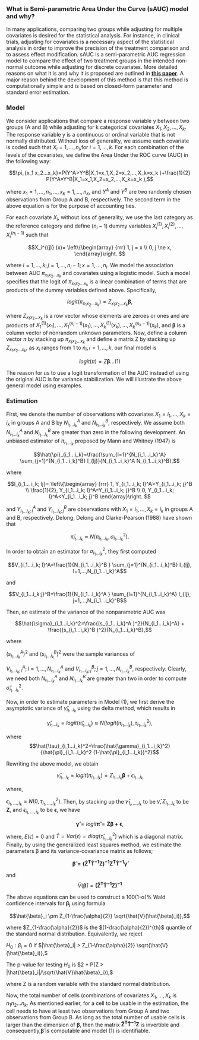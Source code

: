 ### What is Semi-parametric Area Under the Curve (sAUC) model and why?

In many applications, comparing two groups while adjusting for multiple covariates is desired for the statistical analysis.  For instance, in clinical trials, adjusting for covariates is a necessary aspect of the statistical analysis in order to improve the precision of the treatment comparison and to assess effect modification. sAUC is a semi-parametric AUC regression model to compare the effect of two treatment groups in the intended non-normal outcome while adjusting for discrete covariates. More detailed reasons on what it is and why it is proposed are outlined in <a href="bohora-etal-sauc-paper.pdf" target="_blank">**this paper**</a>. A major reason behind the development of this method is that this method is computationally simple and is based on closed-form parameter and standard error estimation.

### Model

We consider applications that compare a response variable y between two groups (A and B) while adjusting for k categorical covariates $X_1,X_2,...,X_k$.  The response variable y is a continuous or ordinal variable that is not normally distributed.  Without loss of generality, we assume each covariate is coded such that $X_i=1,...,n_i$,for $i=1,...,k$. For each combination of the levels of the covariates, we define the Area Under the ROC curve (AUC) in the following way:

$$\pi_{x_1 x_2...x_k}=P(Y^A>Y^B|X_1=x_1,X_2=x_2,...,X_k=x_k )+\frac{1}{2} P(Y^A=Y^B|X_1=x_1,X_2=x_2,...,X_k=x_k ),$$

where $x_1=1,...,n_1,...,x_k=1,...,n_k$, and $Y^A$ and $Y^B$ are two randomly chosen observations from Group A and B, respectively.  The second term in the above equation is for the purpose of accounting ties.

For each covariate $X_i$, without loss of generality, we use the last category as the reference category and define ($n_i-1$) dummy variables $X_i^{(1)},X_i^{(2)},...,X_i^{(n_i-1)}$ such that 

$$X_i^{(j)} (x)= \left\{\begin{array}
{rrr}
1, j = x \\
0, j \ne x,
\end{array}\right.
$$

where $i=1,...,k; j=1,...,n_i-1; x=1,...,n_i$.   We model the association between AUC $\pi_{x_1 x_2...x_k}$ and covariates using a logistic model.  Such a model specifies that the logit of $\pi_{x_1 x_2...x_k}$ is a linear combination of terms that are products of the dummy variables defined above.  Specifically,

$$logit(\pi_{x_1 x_2...x_k } )=Z_{x_1 x_2...x_k} \boldsymbol{\beta},$$ 

where $Z_{x_1 x_2...x_k}$ is a row vector whose elements are zeroes or ones and are products of $X_1^{(1)} (x_1 ),...,X_1^{(n_i-1) } (x_1),...,X_k^{(1)} (x_k),...,X_k^{(n_k-1)} (x_k)$, and $\boldsymbol{\beta}$ is a column vector of nonrandom unknown parameters.  Now, define a column vector $\pi$ by stacking up $\pi_{x_1 x_2...x_k}$ and define a matrix Z by stacking up $Z_{x_1 x_2...x_k}$, as $x_i$ ranges from 1 to $n_i, i=1,...,k$, our final model is  

$$logit(\pi)=Z\boldsymbol{\beta} ...(1)$$

The reason for us to use a logit transformation of the AUC instead of using the original AUC is for variance stabilization.  We will illustrate the above general model using examples.


### Estimation

First, we denote the number of observations with covariates $X_1=i_1,...,X_k=i_k$ in groups A and B by $N_{i_1...i_k}^A$ and $N_{i_1...i_k}^B$, respectively.  We assume both $N_{i_1...i_k}^A$ and $N_{i_1...i_k}^B$ are greater than zero in the following development.  An unbiased estimator of $\pi_{i_1...i_k}$ proposed by Mann and Whitney (1947) is

$$\hat{\pi}_{i_1...i_k}=\frac{\sum_{l=1}^{N_{i_1...i_k}^A} \sum_{j=1}^{N_{i_1...i_k}^B} I_{lj}}{N_{i_1...i_k}^A N_{i_1...i_k}^B},$$

where 

$$I_{i_1... i_k; lj}= \left\{\begin{array}
{rrr}
1, Y_{i_1...i_k; l}^A>Y_{i_1...i_k; j}^B \\
\frac{1}{2}, Y_{i_1...i_k; l}^A=Y_{i_1...i_k; j}^B \\
0, Y_{i_1...i_k; l}^A<Y_{i_1...i_k; j}^B
\end{array}\right.
$$

and $Y_{i_1...i_k; l}^A$ and $Y_{i_1...i_k; j}^B$ are observations with $X_1=i_1,...,X_k=i_k$ in groups A and B, respectively.  Delong, Delong and Clarke-Pearson (1988) have shown that 

$$\hat{\pi}_{i_1...i_k} \approx N(\pi_{i_1...i_k},\sigma_{i_1...i_k}^2).$$	

In order to obtain an estimator for $\sigma_{i_1...i_k}^2$, they first computed

$$V_{i_1...i_k; l}^A=\frac{1}{N_{i_1...i_k}^B } \sum_{j=1}^{N_{i_1...i_k}^B} I_{lj},  	l=1,...,N_{i_1...i_k}^A$$

and

$$V_{i_1...i_k;j}^B=\frac{1}{N_{i_1...i_k}^A } \sum_{l=1}^{N_{i_1...i_k}^A} I_{lj},  	j=1,...,N_{i_1...i_k}^B$$

Then, an estimate of the variance of the nonparametric AUC was

$$\hat{\sigma}_{i_1...i_k}^2=\frac{(s_{i_1...i_k}^A )^2}{N_{i_1...i_k}^A} + \frac{(s_{i_1...i_k}^B )^2}{N_{i_1...i_k}^B},$$

where 

$(s_{i_1...i_k}^A )^2$ and $(s_{i_1...i_k}^B )^2$ were the sample variances of 

$V_{i_1...i_k; l}^A; l=1,...,N_{i_1...i_k}^A$ and $V_{i_1...i_k; j}^B; j=1,...,N_{i_1...i_k}^B,$ respectively.  Clearly, we need both $N_{i_1...i_k}^A$ and $N_{i_1...i_k}^B$ are greater than two in order to compute $\hat{\sigma}_{i_1...i_k}^2$.

Now, in order to estimate parameters in Model (1), we first derive the asymptotic variance of $\hat{\gamma}_{i_1...i_k}$ using the delta method, which results in

$$\hat{\gamma}_{i_1...i_k}=logit(\hat{\pi}_{i_1...i_k}) \approx N(logit(\pi_{i_1...i_k}),\tau_{i_1...i_k}^2),$$

where $$\hat{\tau}_{i_1...i_k}^2=\frac{\hat{\gamma}_{i_1...i_k}^2}{\hat{\pi}_{i_1...i_k}^2  (1-\hat{\pi}_{i_1...i_k})^2}$$ 

Rewriting the above model, we obtain

$$\hat{\gamma}_{i_1...i_k}=logit(\pi_{i_1...i_k }) =Z_{i_1...i_k} \boldsymbol{\beta} + \epsilon_{i_1...i_k}$$
         
where, 

$\epsilon_{i_1,...,i_k} \approx N(0,\tau_{i_1,...,i_k}^2)$.  Then, by stacking up the $\hat{\gamma}_{1_i,...,i_k}$ to be 
$\hat{\gamma}, Z_{i_1...i_k}$ to be $\boldsymbol{Z}$, and $\epsilon_{i_1,...,i_k}$ to be 
$\boldsymbol{\epsilon}$, we have

$$\boldsymbol{\hat{\gamma}} =logit \boldsymbol{\hat{\pi}} = \boldsymbol{Z\beta + \epsilon},$$ 

where, $E(\epsilon)=0$ and $\hat{T}=Var(\epsilon)=diag(\hat{\tau}_{i_1... i_k}^2)$ which is a diagonal matrix.  Finally, by using the generalized least squares method, we estimate the parameters β  and its variance-covariance matrix as follows;

$$\boldsymbol{\hat{\beta} ={(\hat{Z}^T  \hat{T}^{-1}  Z)}^{-1} Z^T  \hat{T}^{-1} \hat{\gamma}}$$		

and
$$\hat{V}(\boldsymbol{\hat{\beta}}) = \boldsymbol{{(\hat{Z}^T  \hat{T}^{-1}  Z)}^{-1}}$$

The above equations can be used to construct a 100(1-α)% Wald confidence intervals for $\boldsymbol{\beta_i}$ using formula

$$\hat{\beta}_i \pm Z_{1-\frac{\alpha}{2}} \sqrt{\hat{V}(\hat{\beta}_i)},$$

where $Z_{1-\frac{\alpha}{2}}$ is the $(1-\frac{\alpha}{2})^{th}$ quantile of the standard normal distribution.  Equivalently, we reject 

$H_0:\beta_i = 0$  if $|\hat{\beta}_i| > Z_{1-\frac{\alpha}{2}} \sqrt{\hat{V}(\hat{\beta}_i)},$

The p-value for testing $H_0$ is $2 * P(Z > |\hat{\beta}_i|/\sqrt{\hat{V}\hat{\beta}_i}),$


where Z is a random variable with the standard normal distribution.

Now, the total number of cells (combinations of covariates $X_1,...,X_k$ is $n_1 n_2...n_k$. As mentioned earlier, for a cell to be usable in the estimation, the cell needs to have at least two observations from Group A and two observations from Group B.  As long as the total number of usable cells is larger than the dimension of $\boldsymbol{\beta}$, then the matrix ${\boldsymbol{\hat{Z}^T  \hat{T}^{-1}  Z}}$ is invertible and consequently,$\boldsymbol{\hat{\beta}}$ is computable and model (1) is identifiable.


